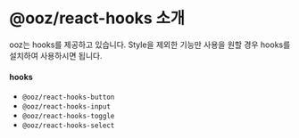 # @ooz/react-hooks 소개

ooz는 hooks를 제공하고 있습니다.
Style을 제외한 기능만 사용을 원할 경우 hooks를 설치하여 사용하시면 됩니다.

#### hooks

- `@ooz/react-hooks-button`
- `@ooz/react-hooks-input`
- `@ooz/react-hooks-toggle`
- `@ooz/react-hooks-select`
